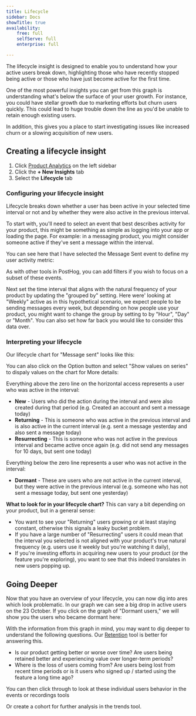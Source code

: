```yaml
---
title: Lifecycle
sidebar: Docs
showTitle: true
availability:
    free: full
    selfServe: full
    enterprise: full

---
```


The lifecycle insight is designed to enable you to understand how your active users break down, highlighting those who have recently stopped being active or those who have just become active for the first time.

One of the most powerful insights you can get from this graph is understanding what's below the surface of your user growth. For instance, you could have stellar growth due to marketing efforts but churn users quickly. This could lead to huge trouble down the line as you'd be unable to retain enough existing users.

In addition, this gives you a place to start investigating issues like increased churn or a slowing acquisition of new users.

## Creating a lifecycle insight

1. Click [Product Analytics](https://us.posthog.com/insights) on the left sidebar
1. Click the **+ New Insights** tab
1. Select the **Lifecycle** tab

### Configuring your lifecycle insight

Lifecycle breaks down whether a user has been active in your selected time interval or not and by whether they were also active in the previous interval.

To start with, you'll need to select an event that best describes activity for your product, this might be something as simple as logging into your app or loading the page. For example: in a messaging product, you might consider someone active if they've sent a message within the interval.

You can see here that I have selected the Message Sent event to define my user activity metric:

<ProductScreenshot
    imageLight = {sentAMessageLight} 
    imageDark = {sentAMessageDark}
    classes="rounded"
    alt="Set up a new lifecycle analysis with custom event 'Sent a message'"
/>

As with other tools in PostHog, you can add filters if you wish to focus on a subset of these events.

<ProductScreenshot
    imageLight = {lifecycleFiltersLight} 
    imageDark = {lifecycleFiltersDark}
    classes="rounded"
    alt="Add filters for lifecycle analysis"
/>

Next set the time interval that aligns with the natural frequency of your product by updating the "grouped by" setting. Here were' looking at "Weekly" active as in this hypothetical scenario, we expect people to be sending messages every week, but depending on how people use your product, you might want to change the group by setting to by "Hour", "Day" or "Month". You can also set how far back you would like to consider this data over.

<ProductScreenshot
    imageLight = {timeControlLight} 
    imageDark = {timeControlDark}
    classes="rounded"
    alt="Set time interval"
/>

### Interpreting your lifecycle

Our lifecycle chart for "Message sent" looks like this:

<ProductScreenshot
    imageLight = {chartLight} 
    imageDark = {chartDark}
    classes="rounded"
    alt="Lifecycle chart"
/>

You can also click on the Option button and select "Show values on series" to dispaly values on the chart for More details: 

<ProductScreenshot
    imageLight = {showValuesLight} 
    imageDark = {showValuesDark}
    classes="rounded"
    alt="Lifecycle chart with values on the chart"
/>

Everything above the zero line on the horizontal access represents a user who was active in the interval:

-   **New** - Users who did the action during the interval and were also created during that period (e.g. Created an account and sent a message today)
-   **Returning** - This is someone who was active in the previous interval and is also active in the current interval (e.g. sent a message yesterday and also sent a message today)
-   **Resurrecting** - This is someone who was not active in the previous interval and became active once again (e.g. did not send any messages for 10 days, but sent one today)

Everything below the zero line represents a user who was not active in the interval:

-   **Dormant** - These are users who are not active in the current interval, but they were active in the previous interval (e.g. someone who has not sent a message today, but sent one yesterday)

**What to look for in your lifecycle chart?**
This can vary a bit depending on your product, but in a general sense:

-   You want to see your "Returning" users growing or at least staying constant, otherwise this signals a leaky bucket problem.
-   If you have a large number of "Resurrecting" users it could mean that the interval you selected is not aligned with your product's true natural frequency (e.g. users use it weekly but you're watching it daily),
-   If you're investing efforts in acquiring new users to your product (or the feature you're exploring), you want to see that this indeed translates in new users popping up.

## Going Deeper

Now that you have an overview of your lifecycle, you can now dig into ares which look problematic. In our graph we can see a big drop in active users on the 23 October. If you click on the graph of "Dormant users," we will show you the users who became dormant here:

With the information from this graph in mind, you may want to dig deeper to understand the following questions. Our [Retention](retention) tool is better for answering this.

-   Is our product getting better or worse over time? Are users being retained better and experiencing value over longer-term periods?
-   Where is the loss of users coming from? Are users being lost from recent time periods or is it users who signed up / started using the feature a long time ago?

<ProductScreenshot
    imageLight = {detailLight} 
    imageDark = {detailDark}
    classes="rounded"
    alt="Lifecycle chart pop-up"
/>

You can then click through to look at these individual users behavior in the events or recordings tools


<ProductScreenshot
    imageLight = {viewSessionLight} 
    imageDark = {viewSessionDark}
    classes="rounded"
    alt="View session recordings"
/>

Or create a cohort for further analysis in the trends tool.
